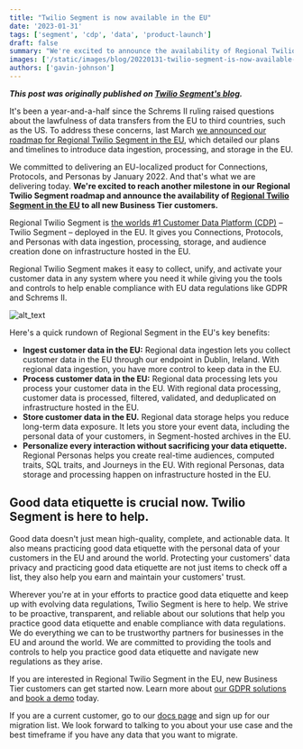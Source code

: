 ```yaml
---
title: "Twilio Segment is now available in the EU"
date: '2023-01-31'
tags: ['segment', 'cdp', 'data', 'product-launch']
draft: false
summary: "We're excited to announce the availability of Regional Twilio Segment, which lets you to ingest, process & store customer data on EU-hosted infrastructure."
images: ['/static/images/blog/20220131-twilio-segment-is-now-available-in-the-eu/TS-Regional-Web-OG-1100x630.png']
authors: ['gavin-johnson']
---
```


**_This post was originally published on [Twilio Segment's blog](https://segment.com/blog/regional-segment/)._**
<br />

It's been a year-and-a-half since the Schrems II ruling raised questions about the lawfulness of data 
transfers from the EU to third countries, such as the US. To address these concerns, last March [we 
announced our roadmap for Regional Twilio Segment in the EU](https://segment.com/blog/get-data-residency-ready/), 
which detailed our plans and timelines to introduce data ingestion, processing, and storage in the EU.  
  
We committed to delivering an EU-localized product for Connections, Protocols, and Personas by January 
2022. And that's what we are delivering today. **We're excited to reach another milestone in our Regional 
Twilio Segment roadmap and announce the availability of [Regional Twilio Segment in the EU](https://segment.com/product/gdpr/) 
to all new Business Tier customers.**  
  
Regional Twilio Segment is [the worlds #1 Customer Data Platform (CDP)](https://learn.segment.com/number1cdp/) 
– Twilio Segment – deployed in the EU. It gives you Connections, Protocols, and Personas with data 
ingestion, processing, storage, and audience creation done on infrastructure hosted in the EU.  
  
Regional Twilio Segment makes it easy to collect, unify, and activate your customer data in any system 
where you need it while giving you the tools and controls to help enable compliance with EU data 
regulations like GDPR and Schrems II.  

![alt_text](/static/images/blog/20220131-twilio-segment-is-now-available-in-the-eu/TS-Regional-Blog-InlineImage-1.png)
  
Here's a quick rundown of Regional Segment in the EU's key benefits:
*   **Ingest customer data in the EU:** Regional data ingestion lets you collect customer data in the EU 
    through our endpoint in Dublin, Ireland. With regional data ingestion, you have more control to 
    keep data in the EU.
*   **Process customer data in the EU:** Regional data processing lets you process your customer data in 
    the EU. With regional data processing, customer data is processed, filtered, validated, and 
    deduplicated on infrastructure hosted in the EU.
*   **Store customer data in the EU.** Regional data storage helps you reduce long-term data exposure. It 
    lets you store your event data, including the personal data of your customers, in Segment-hosted 
    archives in the EU. 
*   **Personalize every interaction without sacrificing your data etiquette.** Regional Personas helps 
    you create real-time audiences, computed traits, SQL traits, and Journeys in the EU. With regional 
    Personas, data storage and processing happen on infrastructure hosted in the EU.

## Good data etiquette is crucial now. Twilio Segment is here to help.
Good data doesn't just mean high-quality, complete, and actionable data. It also means practicing good 
data etiquette with the personal data of your customers in the EU and around the world. Protecting your 
customers' data privacy and practicing good data etiquette are not just items to check off a list, they 
also help you earn and maintain your customers' trust.

Wherever you're at in your efforts to practice good data etiquette and keep up with evolving data 
regulations, Twilio Segment is here to help. We strive to be proactive, transparent, and reliable about 
our solutions that help you practice good data etiquette and enable compliance with data regulations. We 
do everything we can to be trustworthy partners for businesses in the EU and around the world. We are 
committed to providing the tools and controls to help you practice good data etiquette and navigate new 
regulations as they arise.

If you are interested in Regional Twilio Segment in the EU, new Business Tier customers can get started 
now. Learn more about [our GDPR solutions](https://segment.com/product/gdpr/) and [book a demo](https://segment.com/demo/) 
today.

If you are a current customer, go to our [docs page](https://segment.com/docs/connections/regional-segment/) 
and sign up for our migration list. We look forward to talking to you about your use case and the best 
timeframe if you have any data that you want to migrate.
